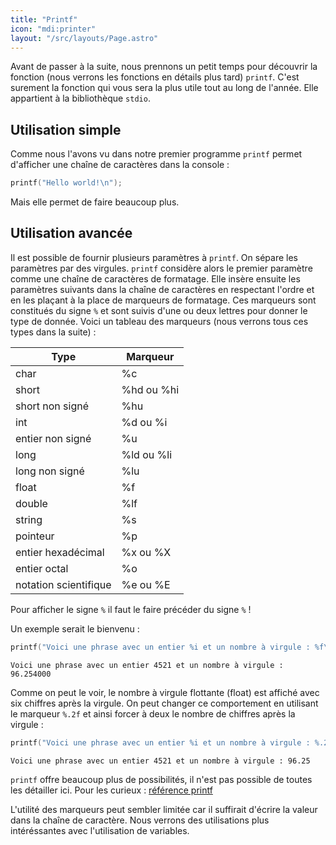 ```yaml
---
title: "Printf"
icon: "mdi:printer"
layout: "/src/layouts/Page.astro"
---
```


Avant de passer à la suite, nous prennons un petit temps pour découvrir la
fonction (nous verrons les fonctions en détails plus tard) `printf`. C'est
surement la fonction qui vous sera la plus utile tout au long de l'année. Elle
appartient à la bibliothèque `stdio`.

## Utilisation simple

Comme nous l'avons vu dans notre premier programme `printf` permet d'afficher
une chaîne de caractères dans la console :

```c
printf("Hello world!\n");
```

Mais elle permet de faire beaucoup plus.

## Utilisation avancée

Il est possible de fournir plusieurs paramètres à `printf`. On sépare les
paramètres par des virgules. `printf` considère alors le premier paramètre
comme une chaîne de caractères de formatage. Elle insère ensuite les
paramètres suivants dans la chaîne de caractères en respectant l'ordre et en
les plaçant à la place de marqueurs de formatage. Ces marqueurs sont
constitués du signe `%` et sont suivis d'une ou deux lettres pour donner le
type de donnée. Voici un tableau des marqueurs (nous verrons tous ces types
dans la suite) :

Type | Marqueur  
---|---  
char | %c  
short | %hd ou %hi  
short non signé | %hu  
int | %d ou %i  
entier non signé | %u  
long | %ld ou %li  
long non signé | %lu  
float | %f  
double | %lf  
string | %s  
pointeur | %p  
entier hexadécimal | %x ou %X  
entier octal | %o  
notation scientifique | %e ou %E  
  
Pour afficher le signe `%` il faut le faire précéder du signe `%` !

Un exemple serait le bienvenu :

```c
printf("Voici une phrase avec un entier %i et un nombre à virgule : %f\n", 4521, 96.254);
```
```
Voici une phrase avec un entier 4521 et un nombre à virgule : 96.254000
```

Comme on peut le voir, le nombre à virgule flottante (float) est affiché avec
six chiffres après la virgule. On peut changer ce comportement en utilisant le
marqueur `%.2f` et ainsi forcer à deux le nombre de chiffres après la virgule
:

```c
printf("Voici une phrase avec un entier %i et un nombre à virgule : %.2f\n", 4521, 96.254);
```
```
Voici une phrase avec un entier 4521 et un nombre à virgule : 96.25
```

`printf` offre beaucoup plus de possibilités, il n'est pas possible de toutes
les détailler ici. Pour les curieux : 
[référence printf](https://cplusplus.com/reference/cstdio/printf/)

L'utilité des marqueurs peut sembler limitée car il suffirait d'écrire la
valeur dans la chaîne de caractère. Nous verrons des utilisations plus
intéréssantes avec l'utilisation de variables.
